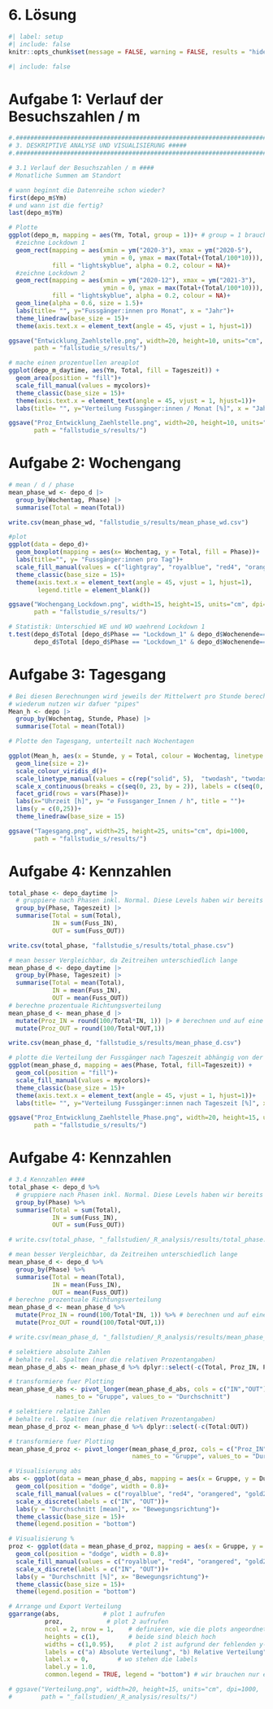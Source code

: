 # 6. Lösung


```r
#| label: setup
#| include: false
knitr::opts_chunk$set(message = FALSE, warning = FALSE, results = "hide", fig.align="left")
```

```r
#| include: false


```

# Aufgabe 1: Verlauf der Besuchszahlen / m

```r
#.################################################################################################
# 3. DESKRIPTIVE ANALYSE UND VISUALISIERUNG #####
#.################################################################################################

# 3.1 Verlauf der Besuchszahlen / m ####
# Monatliche Summen am Standort

# wann beginnt die Datenreihe schon wieder?
first(depo_m$Ym)
# und wann ist die fertig?
last(depo_m$Ym)

# Plotte
ggplot(depo_m, mapping = aes(Ym, Total, group = 1))+ # group = 1 braucht R, dass aus den Einzelpunkten ein Zusammenhang hergestellt wird
  #zeichne Lockdown 1
  geom_rect(mapping = aes(xmin = ym("2020-3"), xmax = ym("2020-5"),
                          ymin = 0, ymax = max(Total+(Total/100*10))),
            fill = "lightskyblue", alpha = 0.2, colour = NA)+
  #zeichne Lockdown 2
  geom_rect(mapping = aes(xmin = ym("2020-12"), xmax = ym("2021-3"), 
                          ymin = 0, ymax = max(Total+(Total/100*10))), 
            fill = "lightskyblue", alpha = 0.2, colour = NA)+
  geom_line(alpha = 0.6, size = 1.5)+
  labs(title= "", y="Fussgänger:innen pro Monat", x = "Jahr")+
  theme_linedraw(base_size = 15)+
  theme(axis.text.x = element_text(angle = 45, vjust = 1, hjust=1))

ggsave("Entwicklung_Zaehlstelle.png", width=20, height=10, units="cm", dpi=1000, 
       path = "fallstudie_s/results/")  

# mache einen prozentuellen areaplot
ggplot(depo_m_daytime, aes(Ym, Total, fill = Tageszeit)) + 
  geom_area(position = "fill")+
  scale_fill_manual(values = mycolors)+
  theme_classic(base_size = 15)+
  theme(axis.text.x = element_text(angle = 45, vjust = 1, hjust=1))+
  labs(title= "", y="Verteilung Fussgänger:innen / Monat [%]", x = "Jahr")

ggsave("Proz_Entwicklung_Zaehlstelle.png", width=20, height=10, units="cm", dpi=1000, 
       path = "fallstudie_s/results/")  
```


# Aufgabe 2: Wochengang

```r
# mean / d / phase
mean_phase_wd <- depo_d |> 
  group_by(Wochentag, Phase) |> 
  summarise(Total = mean(Total))

write.csv(mean_phase_wd, "fallstudie_s/results/mean_phase_wd.csv")

#plot
ggplot(data = depo_d)+
  geom_boxplot(mapping = aes(x= Wochentag, y = Total, fill = Phase))+
  labs(title="", y= "Fussgänger:innen pro Tag")+
  scale_fill_manual(values = c("lightgray", "royalblue", "red4", "orangered", "gold2"))+
  theme_classic(base_size = 15)+
  theme(axis.text.x = element_text(angle = 45, vjust = 1, hjust=1),
        legend.title = element_blank())

ggsave("Wochengang_Lockdown.png", width=15, height=15, units="cm", dpi=1000, 
       path = "fallstudie_s/results/")
```


```r
# Statistik: Unterschied WE und WO waehrend Lockdown 1
t.test(depo_d$Total [depo_d$Phase == "Lockdown_1" & depo_d$Wochenende=="Werktag"], 
       depo_d$Total [depo_d$Phase == "Lockdown_1" & depo_d$Wochenende=="Wochenende"])
```

# Aufgabe 3: Tagesgang
```r
# Bei diesen Berechnungen wird jeweils der Mittelwert pro Stunde berechnet. 
# wiederum nutzen wir dafuer "pipes"
Mean_h <- depo |> 
  group_by(Wochentag, Stunde, Phase) |> 
  summarise(Total = mean(Total)) 

# Plotte den Tagesgang, unterteilt nach Wochentagen

ggplot(Mean_h, aes(x = Stunde, y = Total, colour = Wochentag, linetype = Wochentag))+
  geom_line(size = 2)+
  scale_colour_viridis_d()+
  scale_linetype_manual(values = c(rep("solid", 5),  "twodash", "twodash"))+
  scale_x_continuous(breaks = c(seq(0, 23, by = 2)), labels = c(seq(0, 23, by = 2)))+
  facet_grid(rows = vars(Phase))+
  labs(x="Uhrzeit [h]", y= "∅ Fussganger_Innen / h", title = "")+
  lims(y = c(0,25))+
  theme_linedraw(base_size = 15)

ggsave("Tagesgang.png", width=25, height=25, units="cm", dpi=1000,
       path = "fallstudie_s/results/")
```

# Aufgabe 4: Kennzahlen

```r
total_phase <- depo_daytime |> 
  # gruppiere nach Phasen inkl. Normal. Diese Levels haben wir bereits definiert
  group_by(Phase, Tageszeit) |> 
  summarise(Total = sum(Total),
            IN = sum(Fuss_IN),
            OUT = sum(Fuss_OUT))

write.csv(total_phase, "fallstudie_s/results/total_phase.csv")

# mean besser Vergleichbar, da Zeitreihen unterschiedlich lange
mean_phase_d <- depo_daytime |> 
  group_by(Phase, Tageszeit) |> 
  summarise(Total = mean(Total),
            IN = mean(Fuss_IN),
            OUT = mean(Fuss_OUT))
# berechne prozentuale Richtungsverteilung
mean_phase_d <- mean_phase_d |> 
  mutate(Proz_IN = round(100/Total*IN, 1)) |> # berechnen und auf eine Nachkommastelle runden
  mutate(Proz_OUT = round(100/Total*OUT,1))

write.csv(mean_phase_d, "fallstudie_s/results/mean_phase_d.csv")

# plotte die Verteilung der Fussgänger nach Tageszeit abhängig von der Phase
ggplot(mean_phase_d, mapping = aes(Phase, Total, fill=Tageszeit)) + 
  geom_col(position = "fill")+
  scale_fill_manual(values = mycolors)+
  theme_classic(base_size = 15)+
  theme(axis.text.x = element_text(angle = 45, vjust = 1, hjust=1))+
  labs(title= "", y="Verteilung Fussgänger:innen nach Tageszeit [%]", x = "Phase")

ggsave("Proz_Entwicklung_Zaehlstelle_Phase.png", width=20, height=15, units="cm", dpi=1000, 
       path = "fallstudie_s/results/")  
```

















# Aufgabe 4: Kennzahlen

```r
# 3.4 Kennzahlen ####
total_phase <- depo_d %>% 
  # gruppiere nach Phasen inkl. Normal. Diese Levels haben wir bereits definiert
  group_by(Phase) %>% 
  summarise(Total = sum(Total),
            IN = sum(Fuss_IN),
            OUT = sum(Fuss_OUT))

# write.csv(total_phase, "_fallstudien/_R_analysis/results/total_phase.csv")

# mean besser Vergleichbar, da Zeitreihen unterschiedlich lange
mean_phase_d <- depo_d %>% 
  group_by(Phase) %>% 
  summarise(Total = mean(Total),
            IN = mean(Fuss_IN),
            OUT = mean(Fuss_OUT))
# berechne prozentuale Richtungsverteilung
mean_phase_d <- mean_phase_d %>% 
  mutate(Proz_IN = round(100/Total*IN, 1)) %>% # berechnen und auf eine Nachkommastelle runden
  mutate(Proz_OUT = round(100/Total*OUT,1))

# write.csv(mean_phase_d, "_fallstudien/_R_analysis/results/mean_phase_d.csv")

# selektiere absolute Zahlen
# behalte rel. Spalten (nur die relativen Prozentangaben)
mean_phase_d_abs <- mean_phase_d %>% dplyr::select(-c(Total, Proz_IN, Proz_OUT))

# transformiere fuer Plotting
mean_phase_d_abs <- pivot_longer(mean_phase_d_abs, cols = c("IN","OUT"), 
             names_to = "Gruppe", values_to = "Durchschnitt")

# selektiere relative Zahlen
# behalte rel. Spalten (nur die relativen Prozentangaben)
mean_phase_d_proz <- mean_phase_d %>% dplyr::select(-c(Total:OUT))

# transformiere fuer Plotting
mean_phase_d_proz <- pivot_longer(mean_phase_d_proz, cols = c("Proz_IN","Proz_OUT"), 
                                  names_to = "Gruppe", values_to = "Durchschnitt")

# Visualisierung abs
abs <- ggplot(data = mean_phase_d_abs, mapping = aes(x = Gruppe, y = Durchschnitt, fill = Phase))+
  geom_col(position = "dodge", width = 0.8)+
  scale_fill_manual(values = c("royalblue", "red4", "orangered", "gold2"), name = "Phase")+
  scale_x_discrete(labels = c("IN", "OUT"))+
  labs(y = "Durchschnitt [mean]", x= "Bewegungsrichtung")+
  theme_classic(base_size = 15)+
  theme(legend.position = "bottom")

# Visualisierung %
proz <- ggplot(data = mean_phase_d_proz, mapping = aes(x = Gruppe, y = Durchschnitt, fill = Phase))+
  geom_col(position = "dodge", width = 0.8)+
  scale_fill_manual(values = c("royalblue", "red4", "orangered", "gold2"), name = "Phase")+
  scale_x_discrete(labels = c("IN", "OUT"))+
  labs(y = "Durchschnitt [%]", x= "Bewegungsrichtung")+
  theme_classic(base_size = 15)+
  theme(legend.position = "bottom")

# Arrange und Export Verteilung
ggarrange(abs,            # plot 1 aufrufen
          proz,            # plot 2 aufrufen
          ncol = 2, nrow = 1,    # definieren, wie die plots angeordnet werden
          heights = c(1),        # beide sind bleich hoch
          widths = c(1,0.95),    # plot 2 ist aufgrund der fehlenden y-achsenbesch. etwas schmaler
          labels = c("a) Absolute Verteilung", "b) Relative Verteilung"),
          label.x = 0,        # wo stehen die labels
          label.y = 1.0,
          common.legend = TRUE, legend = "bottom") # wir brauchen nur eine Legende, unten

# ggsave("Verteilung.png", width=20, height=15, units="cm", dpi=1000,
#        path = "_fallstudien/_R_analysis/results/")
```

